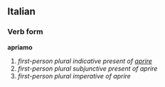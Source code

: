 ==Italian==
===Verb form===
'''apriamo'''

# ''first-person plural indicative present of [[aprire]]''
# ''first-person plural subjunctive present of aprire''
# ''first-person plural imperative of aprire''
